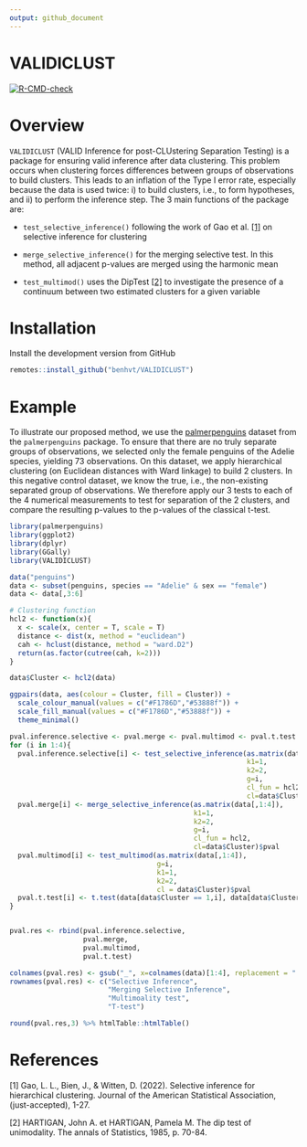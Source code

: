 ```yaml
---
output: github_document
---
```


# VALIDICLUST
  <!-- badges: start -->
  [![R-CMD-check](https://github.com/benhvt/VALIDICLUST/workflows/R-CMD-check/badge.svg)](https://github.com/benhvt/VALIDICLUST/actions)
  <!-- badges: end -->

# Overview 

`VALIDICLUST` (VALID Inference for post-CLUstering Separation Testing) is a package for ensuring valid inference after data clustering. This problem occurs when clustering forces differences between groups of observations to build clusters. This leads to an inflation of the Type I error rate, especially because the data is used twice: i) to build clusters, i.e., to form hypotheses, and ii) to perform the inference step. The 3 main functions of the package are:

* `test_selective_inference()` following the work of Gao et al. [[1]](#1) on selective inference for clustering

* `merge_selective_inference()` for the merging selective test. In this method, all adjacent p-values are merged using the harmonic mean

* `test_multimod()` uses the DipTest [[2]](#2) to investigate the presence of a continuum between two estimated clusters for a given variable

# Installation

Install the development version from GitHub

```r
remotes::install_github("benhvt/VALIDICLUST")
```

# Example 

To illustrate our proposed method, we use the [palmerpenguins](https://allisonhorst.github.io/palmerpenguins/) dataset from the `palmerpenguins` package. To ensure that there are no truly separate groups of observations, we selected only the female penguins of the Adelie species, yielding 73 observations. On this dataset, we apply hierarchical clustering (on Euclidean distances with Ward linkage) to build 2 clusters. In this negative control dataset, we know the true, i.e., the non-existing separated group of observations. We therefore apply our 3 tests to each of the 4 numerical measurements to test for separation of the 2 clusters, and compare the resulting p-values to the p-values of the classical t-test.

```r
library(palmerpenguins)
library(ggplot2)
library(dplyr)
library(GGally)
library(VALIDICLUST)
```

```r
data("penguins")
data <- subset(penguins, species == "Adelie" & sex == "female")
data <- data[,3:6]

# Clustering function 
hcl2 <- function(x){
  x <- scale(x, center = T, scale = T)
  distance <- dist(x, method = "euclidean")
  cah <- hclust(distance, method = "ward.D2")
  return(as.factor(cutree(cah, k=2)))
}

data$Cluster <- hcl2(data)

ggpairs(data, aes(colour = Cluster, fill = Cluster)) + 
  scale_colour_manual(values = c("#F1786D","#53888f")) + 
  scale_fill_manual(values = c("#F1786D","#53888f")) + 
  theme_minimal()

pval.inference.selective <- pval.merge <- pval.multimod <- pval.t.test <- rep(NA, 4)
for (i in 1:4){
  pval.inference.selective[i] <- test_selective_inference(as.matrix(data[,1:4]), 
                                                          k1=1, 
                                                          k2=2, 
                                                          g=i, 
                                                          cl_fun = hcl2, 
                                                          cl=data$Cluster)$pval
  pval.merge[i] <- merge_selective_inference(as.matrix(data[,1:4]),
                                             k1=1, 
                                             k2=2, 
                                             g=i, 
                                             cl_fun = hcl2,
                                             cl=data$Cluster)$pval
  pval.multimod[i] <- test_multimod(as.matrix(data[,1:4]),
                                    g=i,
                                    k1=1, 
                                    k2=2,
                                    cl = data$Cluster)$pval
  pval.t.test[i] <- t.test(data[data$Cluster == 1,i], data[data$Cluster==2, i])$p.value
}


pval.res <- rbind(pval.inference.selective, 
                  pval.merge,
                  pval.multimod,
                  pval.t.test)

colnames(pval.res) <- gsub("_", x=colnames(data)[1:4], replacement = " ")
rownames(pval.res) <- c("Selective Inference",
                        "Merging Selective Inference",
                        "Multimoality test", 
                        "T-test")

round(pval.res,3) %>% htmlTable::htmlTable()
```


# References

<a id="1">[1]</a> 
Gao, L. L., Bien, J., & Witten, D. (2022). Selective inference for hierarchical clustering. Journal of the American Statistical Association, (just-accepted), 1-27.

<a id="2">[2]</a>
HARTIGAN, John A. et HARTIGAN, Pamela M. The dip test of unimodality. The annals of Statistics, 1985, p. 70-84.
